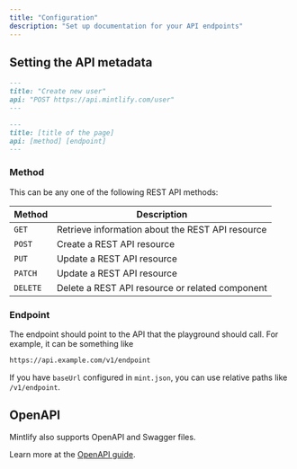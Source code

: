 ```yaml
---
title: "Configuration"
description: "Set up documentation for your API endpoints"
---
```


## Setting the API metadata


<CodeGroup>

```md Example
---
title: "Create new user"
api: "POST https://api.mintlify.com/user"
---
```

```md Format
---
title: [title of the page]
api: [method] [endpoint]
---
```

</CodeGroup>

### Method

This can be any one of the following REST API methods:

| Method   | Description                                      |
| -------- | ------------------------------------------------ |
| `GET`    | Retrieve information about the REST API resource |
| `POST`   | Create a REST API resource                       |
| `PUT`    | Update a REST API resource                       |
| `PATCH`  | Update a REST API resource                       |
| `DELETE` | Delete a REST API resource or related component  |

### Endpoint

The endpoint should point to the API that the playground should call. For example, it can be something like

```bash
https://api.example.com/v1/endpoint
```

<Note>

If you have `baseUrl` configured in `mint.json`, you can use relative paths like `/v1/endpoint`.

</Note>

## OpenAPI

Mintlify also supports OpenAPI and Swagger files.

<Snippet file="api-reference/openapi.mdx" />

Learn more at the [OpenAPI guide](/api-reference/openapi).
